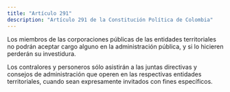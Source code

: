 ```yaml
---
title: "Artículo 291"
description: "Artículo 291 de la Constitución Política de Colombia"
---
```


Los miembros de las corporaciones públicas de las entidades territoriales no podrán aceptar cargo alguno en la administración pública, y si lo hicieren perderán su investidura.

Los contralores y personeros sólo asistirán a las juntas directivas y consejos de administración que operen en las respectivas entidades territoriales, cuando sean expresamente invitados con fines específicos.
